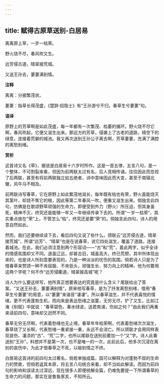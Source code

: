 ```yaml
---
---
---
```

title: 赋得古原草送别-白居易
---

离离原上草，一岁一枯荣。

野火烧不尽，春风吹又生。

远芳侵古道，晴翠接荒城。

又送王孙去，萋萋满别情。

**注释**

离离：分披繁茂状。

萋萋：指草长得茂盛，《楚辞·招隐士》有“王孙游兮不归，春草生兮萋萋”句。

**语译**

原野上的芳草啊是如此茂盛，每一年都有一次繁茂、枯萎的循环。野火烧不尽它啊，春风吹起，它便又滋生出来。那远方的芳草，侵袭上了古老的道路，晴空下的绿意，连接着荒僻的城池。我又再次送别王孙公子离去啊，芳草萋萋，充满了满腔的离愁别绪。

**赏析**

这首诗又名《草》，据说是白居易十六岁时所作。这是一首五律，五言八句，是一个整体，不可割裂来看，但因为前两联太过有名，后人竞相传诵，往往因此而忽视了后两联，甚至有将前两联独立如五绝者，诗中意味因此而大变，甚至于南辕北辙，风牛马不相及。

前两联诗写春草，它在原野上如此繁茂地滋长，每年既有枯也有荣，野火虽能烧灭其茎叶，却烧不焦它的根，因此等第二年春风一吹，便重又滋生出来。倘独言此四句，仿佛是在歌颂野草顽强的生命力，即便受到外力（野火）所压迫，但其身虽死，精神不灭，终究还是能够一年又一年继续传承下去的。所谓“一岁一枯荣”，其实重点放在“荣”上，不管怎么“枯”，终究还是要“荣”的。倘独言此四句，诗人的用意自然如此。

然而，我们还要继续读下去，看后四句又说了些什么。颈联云“远芳侵古道，晴翠接荒城”，所谓“远芳”、“晴翠”也是在说春草，说它四处滋生，覆盖了道路，连接着城池。在此，我们必须注意到两个形容词——“古”和“荒”，着此两字，似乎全诗的情感氛围却又不同。道虽辽远，却甚古旧，城虽高大，终已荒颓，其中所体现出来的，也是诗人所刻意要表现的，乃是一种淡淡的忧伤的氛围。倘若诗人只是为了借春草来赞颂一种不肯屈服、不肯低头，顽强生长、努力向上的精神，他为何要用这两个字呢？何不作“远芳侵衢道，晴翠接高城”呢？

诗人为什么要这样写，他所真正想要表达的究竟是什么含义？尾联给出了答案。“又送王孙去，萋萋满别情”，原来他写春草，是为了抒发离愁别绪，借用“春草生兮萋萋”的用意，以“萋萋”来谐音“凄凄”。所以春草滋生，并不代表喜悦的情绪，更不代表蓬勃生机，而向来是表达愁绪之滋蔓，无穷无尽，铲了又生，比如江淹《别赋》中就说：“春草碧色，春水绿波，送君南浦，伤如之何？”由此我们再重来读前四句，意味却又迥然不同。

春草无穷无尽啊，代表着愁绪也无止境，春草年年枯荣啊，代表着愁绪次次滋生，春草烧了又长啊，代表愁绪一重紧接一重，永远不会消亡。所以颈联才会用同样表现哀伤、凄凉的“古”、“荒”二字，也所以尾联在送别前要加一个“又”字。诗人此番送别“王孙”，料想并不是第一次，也不是唯一的一次，此前此后，他多次沉浸在离别的哀伤中，为此才借春草之不死，以喻别情之不终。

白居易这首诗的前四句太过著名，倘若单独成篇，固可以解释为对蓬勃不屈的生命力的赞歌，但倘若返其本原，将五言八句统合来看，却不当如此解读。而因为前四句的影响和误读太过深远，现在很多人即便统解全篇，仍难免要提一下所谓春草的生命力的问题，那实在是鲁鱼豕亥，不知所云。